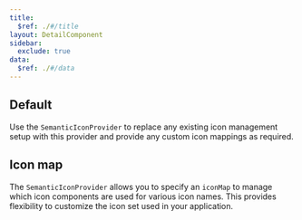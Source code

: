 ```yaml
---
title:
  $ref: ./#/title
layout: DetailComponent
sidebar:
  exclude: true
data:
  $ref: ./#/data
---
```


## Default

Use the `SemanticIconProvider` to replace any existing icon management setup with this provider and provide any custom icon mappings as required.

<LivePreview componentName="semantic-icon-provider" exampleName="Default" />

## Icon map

The `SemanticIconProvider` allows you to specify an `iconMap` to manage which icon components are used for various icon names. This provides flexibility to customize the icon set used in your application.

<LivePreview componentName="semantic-icon-provider" exampleName="WithIconMap" />
